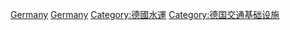 [[Category:各國燈塔|Germany]]
[[Category:欧洲灯塔|Germany]]
[[Category:德國水運‎|Category:德國水運‎]]
[[Category:德国交通基础设施|Category:德国交通基础设施]]